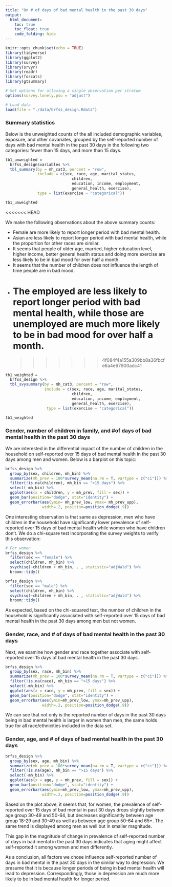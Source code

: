 ```yaml
---
title: "On # of days of bad mental health in the past 30 days"
output: 
  html_document:
    toc: true
    toc_float: true
    code_folding: hide
---
```


```r
knitr::opts_chunk$set(echo = TRUE)
library(tidyverse)
library(ggplot2)
library(survey)
library(srvyr)
library(readr)
library(forcats)
library(gtsummary)

# Set options for allowing a single observation per stratum 
options(survey.lonely.psu = "adjust")
```

```r
# Load data
load(file = "./data/brfss_design.Rdata")
```

### Summary statistics

Below is the unweighted counts of the all included demographic variables, exposure, and other covariates, grouped by the self-reported number of days with bad mental health in the past 30 days in the following two categories: fewer than 15 days, and more than 15 days. 

```r
tb1_unweighted =
  brfss_design$variables %>%
  tbl_summary(by = mh_cat3, percent = "row", 
              include = c(sex, race, age, marital_status,
                             children,
                             education, income, employment,
                             general_health, exercise),
              type = list(exercise ~ "categorical"))

tb1_unweighted
```
<<<<<<< HEAD

We make the following observations about the above summary counts:

* Female are more likely to report longer period with bad mental health.
* Asian are less likely to report longer period with bad mental health, while the proportion for other races are similar.
* It seems that people of older age, married, higher education level, higher income, better general health status and doing more exercise are less likely to be in bad mood for over half a month.
* It seems that the number of children does not influence the length of time people are in bad mood.
* The employed  are less likely to report longer period with bad mental health, while those are unemployed are much more likely to be in bad mood for over half a month.
=======
>>>>>>> 4f084f4a155a309bb8a36fbcfe6a4e67900adc41


```r
tb1_weighted =
  brfss_design %>%
  tbl_svysummary(by = mh_cat3, percent = "row", 
                 include = c(sex, race, age, marital_status,
                             children,
                             education, income, employment,
                             general_health, exercise),
                  type = list(exercise ~ "categorical"))

tb1_weighted
```


### Gender, number of children in family, and #of days of bad mental health in the past 30 days
We are interested in the differential impact of the number of children in the household on self-reported over 15 days of bad mental health in the past 30 days among men and women. Below is a barplot on this topic:
```r
brfss_design %>%
  group_by(sex, children, mh_bin) %>%
  summarize(mh_prev = 100*survey_mean(na.rm = T, vartype = c("ci"))) %>%
  filter(!is.na(children), mh_bin == ">15 days") %>%
  select(-mh_bin) %>%
  ggplot(aes(x = children, y = mh_prev, fill = sex)) +
  geom_bar(position="dodge", stat="identity") +
  geom_errorbar(aes(ymin= mh_prev_low, ymax= mh_prev_upp), 
                width=.2, position=position_dodge(.9))
```

One interesting observation is that same as depression, men who have children in the household have significantly lower prevalence of self-reported over 15 days of bad mental health while women who have children don't. We do a chi-square test incorporating the survey weights to verify this observation:

```r
# For women
brfss_design %>%
  filter(sex == "female") %>% 
  select(children, mh_bin) %>% 
  svychisq(~children + mh_bin, . , statistic="adjWald") %>% 
  broom::tidy()

brfss_design %>%
  filter(sex == "male") %>% 
  select(children, mh_bin) %>% 
  svychisq(~children + mh_bin, . , statistic="adjWald") %>% 
  broom::tidy()
```

As expected, based on the chi-squared test, the number of children in the household is significantly associated with self-reported over 15 days of bad mental health in the past 30 days among men but not women. 

### Gender, race, and # of days of bad mental health in the past 30 days
Next, we examine how gender and race together associate with self-reported over 15 days of bad mental health in the past 30 days.
```r
brfss_design %>%
  group_by(sex, race, mh_bin) %>%
  summarize(mh_prev = 100*survey_mean(na.rm = T, vartype = c("ci"))) %>%
  filter(!is.na(race), mh_bin == ">15 days") %>%
  select(-mh_bin) %>%
  ggplot(aes(x = race, y = mh_prev, fill = sex)) +
  geom_bar(position="dodge", stat="identity") +
  geom_errorbar(aes(ymin=mh_prev_low, ymax=mh_prev_upp), 
                width=.2, position=position_dodge(.9))
```

We can see that not only is the reported number of days in the past 30 days being in bad mental health is larger in women than men, the same holds true for all race/ethnicities included in the data set.

### Gender, age, and # of days of bad mental health in the past 30 days
```r
brfss_design %>%
  group_by(sex, age, mh_bin) %>%
  summarize(mh_prev = 100*survey_mean(na.rm = T, vartype = c("ci"))) %>%
  filter(!is.na(age), mh_bin == ">15 days") %>%
  select(-mh_bin) %>%
  ggplot(aes(x = age, y = mh_prev, fill = sex)) +
  geom_bar(position="dodge", stat="identity") +
  geom_errorbar(aes(ymin=mh_prev_low, ymax=mh_prev_upp), 
                width=.2, position=position_dodge(.9))
```

Based on the plot above, it seems that, for women, the prevalence of self-reported over 15 days of bad mental in past 30 days drops slightly between age group 30-49 and 50-64, but decreases significantly between age group 18-29 and 30-49 as well as between age group 50-64 and 65+. The same trend is displayed among men as well but in smaller magnitude.  

This gap in the magnitude of change in prevalence of self-reported number of days in bad mental in the past 30 days indicates that aging might affect self-reported it among women and men differently. 

As a conclusion, all factors we chose influence self-reported number of days in bad mental in the past 30 days in the similar way to depression. We presume that it is because longer periods of being in bad mental health will lead to depression. Correspondingly, those in depression are much more likely to be in bad mental health for longer period.
